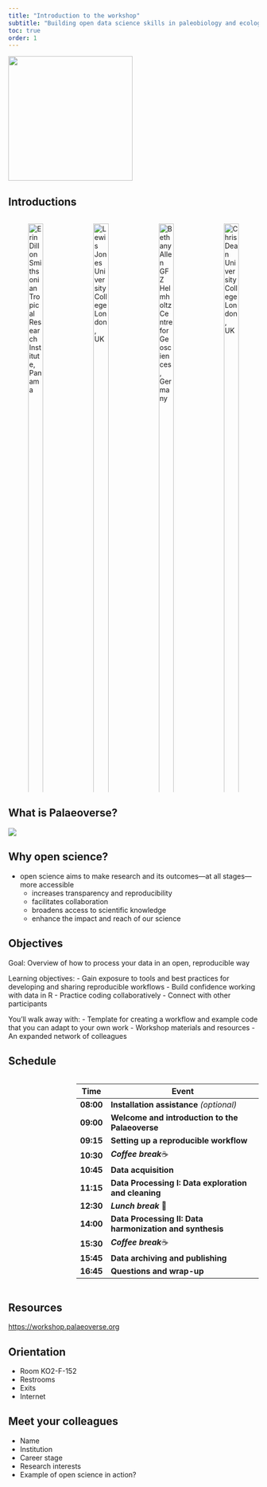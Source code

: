 ```yaml
---
title: "Introduction to the workshop"
subtitle: "Building open data science skills in paleobiology and ecology"
toc: true
order: 1
---
```


![](../images/cpeg_cpg25_visual_for_web.jpg){fig-align="center" height=250}

## Introductions

::: {.columns .h4}
::: {.column width="20%"}
![Erin Dillon <br> Smithsonian Tropical Research Institute, Panama](../images/Erin.png){width="100%"}

![Harriet Drage <br> University of Lausanne, Switzerland](../images/Harriet.jpg){width="100%"}
:::

::: {.column width="20%"}
![Lewis Jones <br> University College London, UK](../images/Lewis.jpg){width="100%"}

![Will Gearty <br> Syracuse University, USA](../images/Will.jpeg){width="100%"}
:::

::: {.column width="20%"}
![Bethany Allen <br> GFZ Helmholtz Centre for Geosciences, Germany](../images/Bethany.jpeg){width="100%"}

![Pedro Godoy <br> University of São Paulo, Brazil](../images/Pedro.jpeg){width="100%"}
:::

::: {.column width="20%"}
![Chris Dean <br> University College London, UK](../images/Chris.jpeg){width="100%"}

![Niklas Hohmann <br> Utrecht University, Netherlands](../images/Niklas.png){width="100%"}
:::
:::

## What is Palaeoverse?

![](../images/issue_cover.jpg)

## Why open science?

- open science aims to make research and its outcomes—at all stages—more accessible
    - increases transparency and reproducibility
    - facilitates collaboration
    - broadens access to scientific knowledge
    - enhance the impact and reach of our science

## Objectives

Goal: Overview of how to process your data in an open, reproducible way

Learning objectives:
-  Gain exposure to tools and best practices for developing and sharing reproducible workflows
-  Build confidence working with data in R
-  Practice coding collaboratively
-  Connect with other participants

You'll walk away with:
-  Template for creating a workflow and example code that you can adapt to your own work
-  Workshop materials and resources
-  An expanded network of colleagues

## Schedule

::: {.columns .h3}
::: {.column width="20%"}
:::

::: {.column width="70%"}
| Time      | Event                                                     |
|-----------|-----------------------------------------------------------|
| **08:00** | **Installation assistance** *(optional)*                  |
| **09:00** | **Welcome and introduction to the Palaeoverse**           |
| **09:15** | **Setting up a reproducible workflow**                    |
| **10:30** | ***Coffee break***☕                                     |
| **10:45** | **Data acquisition**                                      |
| **11:15** | **Data Processing I: Data exploration and cleaning**      |
| **12:30** | ***Lunch break*** 🥪                                     |
| **14:00** | **Data Processing II: Data harmonization and synthesis**  |
| **15:30** | ***Coffee break***☕                                     |
| **15:45** | **Data archiving and publishing**                         |
| **16:45** | **Questions and wrap-up**                                 |
:::
:::

## Resources

<https://workshop.palaeoverse.org>

## Orientation

-  Room KO2-F-152
-  Restrooms
-  Exits
-  Internet

## Meet your colleagues

-   Name
-   Institution
-   Career stage
-   Research interests
-   Example of open science in action?
